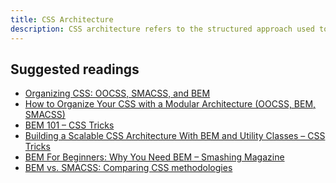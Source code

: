 ```yaml
---
title: CSS Architecture
description: CSS architecture refers to the structured approach used to organize and maintain CSS code in web development to ensure scalability, maintainability, and efficiency.
---
```


## Suggested readings

- [Organizing CSS: OOCSS, SMACSS, and BEM](https://mattstauffer.com/blog/organizing-css-oocss-smacss-and-bem/)
- [How to Organize Your CSS with a Modular Architecture (OOCSS, BEM, SMACSS)](https://snipcart.com/blog/organize-css-modular-architecture)
- [BEM 101 – CSS Tricks](https://css-tricks.com/bem-101/)
- [Building a Scalable CSS Architecture With BEM and Utility Classes – CSS Tricks](https://css-tricks.com/building-a-scalable-css-architecture-with-bem-and-utility-classes/)
- [BEM For Beginners: Why You Need BEM – Smashing Magazine](https://www.smashingmagazine.com/2018/06/bem-for-beginners/)
- [BEM vs. SMACSS: Comparing CSS methodologies](https://blog.logrocket.com/bem-vs-smacss-comparing-css-methodologies/)

